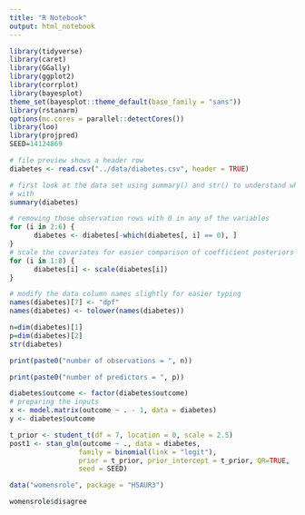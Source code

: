 ```yaml
---
title: "R Notebook"
output: html_notebook
---
```


```r
library(tidyverse)
library(caret)
library(GGally)
library(ggplot2)
library(corrplot)
library(bayesplot)
theme_set(bayesplot::theme_default(base_family = "sans"))
library(rstanarm)
options(mc.cores = parallel::detectCores())
library(loo)
library(projpred)
SEED=14124869
```


```r
# file preview shows a header row
diabetes <- read.csv("../data/diabetes.csv", header = TRUE)

# first look at the data set using summary() and str() to understand what type of data are you working
# with
summary(diabetes)
```


```r
# removing those observation rows with 0 in any of the variables
for (i in 2:6) {
      diabetes <- diabetes[-which(diabetes[, i] == 0), ]
}
# scale the covariates for easier comparison of coefficient posteriors
for (i in 1:8) {
      diabetes[i] <- scale(diabetes[i])
}

# modify the data column names slightly for easier typing
names(diabetes)[7] <- "dpf"
names(diabetes) <- tolower(names(diabetes))

n=dim(diabetes)[1]
p=dim(diabetes)[2]
str(diabetes)
```


```r
print(paste0("number of observations = ", n))
```


```r
print(paste0("number of predictors = ", p))
```


```r
diabetes$outcome <- factor(diabetes$outcome)
# preparing the inputs
x <- model.matrix(outcome ~ . - 1, data = diabetes)
y <- diabetes$outcome
```


```r
t_prior <- student_t(df = 7, location = 0, scale = 2.5)
post1 <- stan_glm(outcome ~ ., data = diabetes,
                 family = binomial(link = "logit"), 
                 prior = t_prior, prior_intercept = t_prior, QR=TRUE,
                 seed = SEED)
```

```r
data("womensrole", package = "HSAUR3")
```

```r
womensrole$disagree
```


